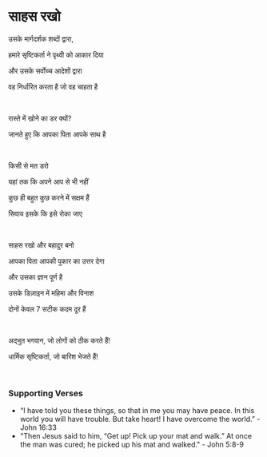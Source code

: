 # साहस रखो

उसके मार्गदर्शक शब्दों द्वारा,

हमारे सृष्टिकर्ता ने पृथ्वी को आकार दिया

और उसके सर्वोच्च आदेशों द्वारा

वह निर्धारित करता है जो वह चाहता है

<br />

रास्ते में खोने का डर क्यों?

जानते हुए कि आपका पिता आपके साथ है

<br />

किसी से मत डरो

यहां तक कि अपने आप से भी नहीं

कुछ ही बहुत कुछ करने में सक्षम हैं

सिवाय इसके कि इसे रोका जाए

<br />

साहस रखो और बहादुर बनो

आपका पिता आपकी पुकार का उत्तर देगा

और उसका ज्ञान पूर्ण है

उसके डिज़ाइन में महिमा और विनाश

दोनों केवल 7 सटीक कदम दूर हैं

<p></p>

<br />

अद्भुत भगवान, जो लोगों को ठीक करते हैं!

धार्मिक सृष्टिकर्ता, जो बारिश भेजते हैं!

<br />

### Supporting Verses

- “I have told you these things, so that in me you may have peace. In this world you will have trouble. But take heart! I have overcome the world.” - John 16:33
- "Then Jesus said to him, “Get up! Pick up your mat and walk.” At once the man was cured; he picked up his mat and walked." - John 5:8-9